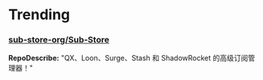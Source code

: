 # Trending

### [sub-store-org/Sub-Store](https://github.com/sub-store-org/Sub-Store)
**RepoDescribe:** "QX、Loon、Surge、Stash 和 ShadowRocket 的高级订阅管理器！"
  

